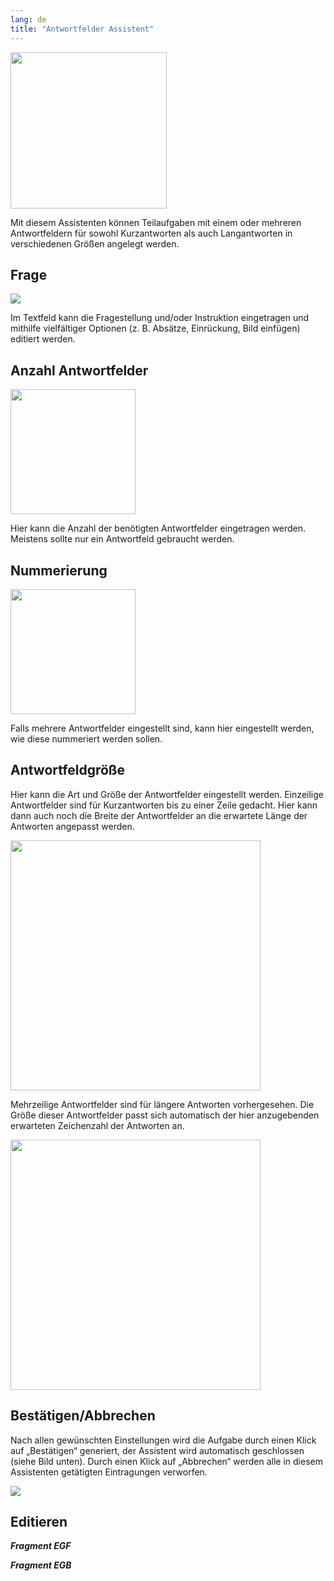 ```yaml
---
lang: de
title: "Antwortfelder Assistent"
---
```

 
 ![](Antwortfelder_Main_Grafik.png){width=250}

 Mit diesem Assistenten können Teilaufgaben mit einem oder mehreren Antwortfeldern für sowohl Kurzantworten als auch Langantworten in verschiedenen Größen angelegt werden.

## Frage

 ![](Antwortfelder_Frage_Grafik.png)

 Im Textfeld kann die Fragestellung und/oder Instruktion eingetragen und mithilfe vielfältiger Optionen (z. B. Absätze, Einrückung, Bild einfügen) editiert werden.

## Anzahl Antwortfelder

![](Antwortfelder_AnzahlAntwortfelder_Grafik.png){width=200}

Hier kann die Anzahl der benötigten Antwortfelder eingetragen werden. Meistens sollte nur ein Antwortfeld gebraucht werden.

## Nummerierung

![](Antwortfelder_Nummerierung_Grafik.png){width=200}

Falls mehrere Antwortfelder eingestellt sind, kann hier eingestellt werden, wie diese nummeriert werden sollen.

## Antwortfeldgröße

Hier kann die Art und Größe der Antwortfelder eingestellt werden.
Einzeilige Antwortfelder sind für Kurzantworten bis zu einer Zeile gedacht. Hier kann dann auch noch die Breite der Antwortfelder an die erwartete Länge der Antworten angepasst werden.

![](Antwortfelder_Antwortfelder_eins_Grafik.png){width=400}

Mehrzeilige Antwortfelder sind für längere Antworten vorhergesehen. Die Größe dieser Antwortfelder passt sich automatisch der hier anzugebenden erwarteten Zeichenzahl der Antworten an.

![](Antwortfelder_Antwortfelder_zwei_Grafik.png){width=400}

## Bestätigen/Abbrechen

Nach allen gewünschten Einstellungen wird die Aufgabe durch einen Klick auf „Bestätigen“ generiert, der Assistent wird automatisch geschlossen (siehe Bild unten). 
Durch einen Klick auf „Abbrechen“ werden alle in diesem Assistenten getätigten Eintragungen verworfen. 

![](Antwortfelder_BestatigenAbbrechen_Grafik.png)

## Editieren 

***Fragment EGF***

***Fragment EGB***